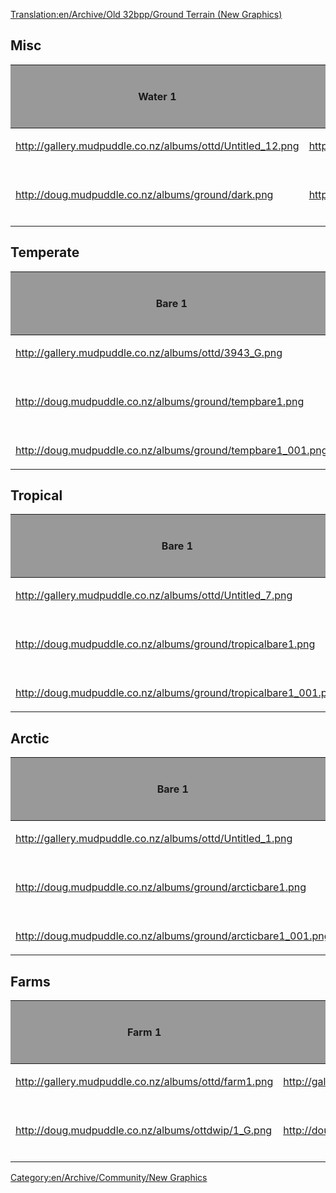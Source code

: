 [[Translation:en/Archive/Old 32bpp/Ground Terrain (New Graphics)]]
{{en/Linking}}
[[Category:en/Archive/Community/New Graphics]]
== Misc ==
{| border=2
!style="background:#999999;" |Water 1
!style="background:#999999;" |Water 2
!style="background:#999999;" |Bare
!style="background:#999999;" |Concrete
!style="background:#999999;" |Stone
!style="background:#999999;" |Remodeled by
!style="background:#999999;" |Source File
!style="background:#999999;" |Game Graphics
!style="background:#999999;" |Date Last Updated
|-
|http://gallery.mudpuddle.co.nz/albums/ottd/Untitled_12.png
|http://gallery.mudpuddle.co.nz/albums/ottd/4061_G.png
|http://gallery.mudpuddle.co.nz/albums/ottd/3924_G.png
|http://gallery.mudpuddle.co.nz/albums/ottd/1420_G.png
|http://gallery.mudpuddle.co.nz/albums/ottd/4042_G.png
|N/A
|N/A
|N/A
|
|-
|http://doug.mudpuddle.co.nz/albums/ground/dark.png
|http://doug.mudpuddle.co.nz/albums/ground/light.png
|http://doug.mudpuddle.co.nz/albums/ground/dirt.png
|http://doug.mudpuddle.co.nz/albums/ground/concrete.png
|
|Doug Ollivier (Alltaken)
|
|
|9/7/05
|}

== Temperate ==
{| border=2
!style="background:#999999;" |Bare 1
!style="background:#999999;" |Bare 2
!style="background:#999999;" |Temperate
!style="background:#999999;" |Bumpy
!style="background:#999999;" |Rocks
!style="background:#999999;" |Shore
!style="background:#999999;" |Remodeled by
!style="background:#999999;" |Source File
!style="background:#999999;" |Game Graphics
!style="background:#999999;" |Date Last Updated
|-
|http://gallery.mudpuddle.co.nz/albums/ottd/3943_G.png
|http://gallery.mudpuddle.co.nz/albums/ottd/3962_G.png
|http://gallery.mudpuddle.co.nz/albums/ottd/3981_G.png
|http://gallery.mudpuddle.co.nz/albums/ottd/4000_G.png
|http://gallery.mudpuddle.co.nz/albums/ottd/4023_G.png
|http://gallery.mudpuddle.co.nz/albums/ottd/4065_G.png
|N/A
|N/A
|N/A
|
|-
|http://doug.mudpuddle.co.nz/albums/ground/tempbare1.png
|http://doug.mudpuddle.co.nz/albums/ground/tempbare2.png
|http://doug.mudpuddle.co.nz/albums/ground/temperateground.png
|http://doug.mudpuddle.co.nz/albums/ground/tempbump.png
|
|http://doug.mudpuddle.co.nz/albums/ground/temperateshore_copy.png
|Doug Ollivier (Alltaken)
|coming soon
|
|9/7/05
|-
|http://doug.mudpuddle.co.nz/albums/ground/tempbare1_001.png
|http://doug.mudpuddle.co.nz/albums/ground/tempbare2_001.png
|
|
|
|
|
|
|
|
|}

== Tropical ==
{| border=2
!style="background:#999999;" |Bare 1
!style="background:#999999;" |Bare 2
!style="background:#999999;" |Tropical
!style="background:#999999;" |Bumpy
!style="background:#999999;" |Desert 1
!style="background:#999999;" |Desert 2
!style="background:#999999;" |desertbump
!style="background:#999999;" |Rocks
!style="background:#999999;" |Shore
!style="background:#999999;" |Remodeled by
!style="background:#999999;" |Source File
!style="background:#999999;" |Game Graphics
!style="background:#999999;" |Date Last Updated
|-
|http://gallery.mudpuddle.co.nz/albums/ottd/Untitled_7.png
|http://gallery.mudpuddle.co.nz/albums/ottd/Untitled_8.png
|http://gallery.mudpuddle.co.nz/albums/ottd/Untitled_9.png
|http://gallery.mudpuddle.co.nz/albums/ottd/Untitled_10.png
|http://gallery.mudpuddle.co.nz/albums/ottd/Untitled_13.png
|http://gallery.mudpuddle.co.nz/albums/ottd/Untitled_14.png
|
|http://gallery.mudpuddle.co.nz/albums/ottd/Untitled_11.png
|http://gallery.mudpuddle.co.nz/albums/ottd/Untitled_16_001.png
|N/A
|N/A
|N/A
|
|-
|http://doug.mudpuddle.co.nz/albums/ground/tropicalbare1.png
|http://doug.mudpuddle.co.nz/albums/ground/tropicalbare2.png
|http://doug.mudpuddle.co.nz/albums/ground/tropicalground.png
|http://doug.mudpuddle.co.nz/albums/ground/tropicalbump.png
|http://doug.mudpuddle.co.nz/albums/ground/desert2.png
|http://doug.mudpuddle.co.nz/albums/ground/desert.png
|http://doug.mudpuddle.co.nz/albums/ground/desertbump.png
|
|http://doug.mudpuddle.co.nz/albums/ground/tropicalshore.png
|Doug Ollivier (Alltaken)
|
|
|9/7/05
|-
|http://doug.mudpuddle.co.nz/albums/ground/tropicalbare1_001.png
|http://doug.mudpuddle.co.nz/albums/ground/tropicalbare2_001.png
|
|
|http://doug.mudpuddle.co.nz/albums/ground/desert2_001.png
|
|
|
|
|
|
|
|9/7/05
|}

== Arctic ==
{| border=2
!style="background:#999999;" |Bare 1
!style="background:#999999;" |Bare 2
!style="background:#999999;" |Arctic
!style="background:#999999;" |Bumpy
!style="background:#999999;" |Snow 1
!style="background:#999999;" |Snow 2
!style="background:#999999;" |Snow 3
!style="background:#999999;" |Snow 4
!style="background:#999999;" |Rocks
!style="background:#999999;" |Shore
!style="background:#999999;" |Remodeled by
!style="background:#999999;" |Source File
!style="background:#999999;" |Game Graphics
!style="background:#999999;" |Date Last Updated
|-
|http://gallery.mudpuddle.co.nz/albums/ottd/Untitled_1.png
|http://gallery.mudpuddle.co.nz/albums/ottd/Untitled_2.png
|http://gallery.mudpuddle.co.nz/albums/ottd/Untitled_3.png
|http://gallery.mudpuddle.co.nz/albums/ottd/Untitled_4.png
|http://gallery.mudpuddle.co.nz/albums/ottd/4493_G.png
|http://gallery.mudpuddle.co.nz/albums/ottd/4512_G.png
|http://gallery.mudpuddle.co.nz/albums/ottd/4531_G.png
|http://gallery.mudpuddle.co.nz/albums/ottd/4550_G.png
|http://gallery.mudpuddle.co.nz/albums/ottd/Untitled_5.png
|http://gallery.mudpuddle.co.nz/albums/ottd/Untitled_16.png
|N/A
|N/A
|N/A
|
|-
|http://doug.mudpuddle.co.nz/albums/ground/arcticbare1.png
|http://doug.mudpuddle.co.nz/albums/ground/arcticbare2.png
|http://doug.mudpuddle.co.nz/albums/ground/arcticground.png
|http://doug.mudpuddle.co.nz/albums/ground/arcticbump.png
|http://doug.mudpuddle.co.nz/albums/ground/snow1.png
|http://doug.mudpuddle.co.nz/albums/ground/snow2.png
|http://doug.mudpuddle.co.nz/albums/ground/snow3.png
|http://doug.mudpuddle.co.nz/albums/ground/snow.png
|
|http://doug.mudpuddle.co.nz/albums/ground/arcticshore.png
|Doug Ollivier (Alltaken)
|
|
|9/7/05
|-
|http://doug.mudpuddle.co.nz/albums/ground/arcticbare1_001.png
|http://doug.mudpuddle.co.nz/albums/ground/arcticbare2_001.png
|
|
|http://doug.mudpuddle.co.nz/albums/ground/snow1_001.png
|http://doug.mudpuddle.co.nz/albums/ground/snow2_001.png
|http://doug.mudpuddle.co.nz/albums/ground/snow3_001.png
|
|
|
|
|
|
|
|}

== Farms ==
{| border=2
!style="background:#999999;" |Farm 1
!style="background:#999999;" |Farm 2
!style="background:#999999;" |Farm 3
!style="background:#999999;" |Farm 4
!style="background:#999999;" |Farm 5
!style="background:#999999;" |Farm 6
!style="background:#999999;" |Farm 7
!style="background:#999999;" |Farm 8
!style="background:#999999;" |Farm 9
!style="background:#999999;" |Remodeled by
!style="background:#999999;" |Source File
!style="background:#999999;" |Game Graphics
!style="background:#999999;" |Date Last Updated
|-
|http://gallery.mudpuddle.co.nz/albums/ottd/farm1.png
|http://gallery.mudpuddle.co.nz/albums/ottd/farm2.png
|http://gallery.mudpuddle.co.nz/albums/ottd/farm3.png
|http://gallery.mudpuddle.co.nz/albums/ottd/farm4.png
|http://gallery.mudpuddle.co.nz/albums/ottd/farm5.png
|http://gallery.mudpuddle.co.nz/albums/ottd/farm6.png
|http://gallery.mudpuddle.co.nz/albums/ottd/farm7.png
|http://gallery.mudpuddle.co.nz/albums/ottd/farm8.png
|http://gallery.mudpuddle.co.nz/albums/ottd/farm9.png
|N/A
|N/A
|N/A
|
|-
|http://doug.mudpuddle.co.nz/albums/ottdwip/1_G.png
|http://doug.mudpuddle.co.nz/albums/ottdwip/2_G.png
|http://doug.mudpuddle.co.nz/albums/ottdwip/3_G.png
|http://doug.mudpuddle.co.nz/albums/ottdwip/4_G.png
|http://doug.mudpuddle.co.nz/albums/ottdwip/5_G.png
|http://doug.mudpuddle.co.nz/albums/ottdwip/6_G.png
|http://doug.mudpuddle.co.nz/albums/ottdwip/7_G.png
|http://doug.mudpuddle.co.nz/albums/ottdwip/8_G.png
|http://doug.mudpuddle.co.nz/albums/ottdwip/9_G.png
|Doug Ollivier (Alltaken)
|coming
|
|3/07/05
|}